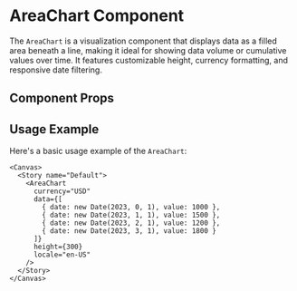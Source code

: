 

<Meta of={AreaChart} />

# AreaChart Component

The `AreaChart` is a visualization component that displays data as a filled area beneath a line, making it ideal for showing data volume or cumulative values over time. It features customizable height, currency formatting, and responsive date filtering.

## Component Props

<Canvas of={AreaChart.Default} />

<Controls />

## Usage Example

Here's a basic usage example of the `AreaChart`:

```tsx
<Canvas>
  <Story name="Default">
    <AreaChart 
      currency="USD"
      data={[
        { date: new Date(2023, 0, 1), value: 1000 },
        { date: new Date(2023, 1, 1), value: 1500 },
        { date: new Date(2023, 2, 1), value: 1200 },
        { date: new Date(2023, 3, 1), value: 1800 }
      ]}
      height={300}
      locale="en-US"
    />
  </Story>
</Canvas>
``` 